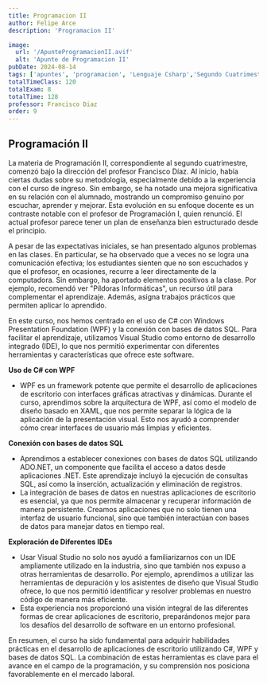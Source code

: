 ```yaml
---
title: Programacion II
author: Felipe Arce
description: 'Programacion II'

image:
  url: '/ApunteProgramacionII.avif'
  alt: 'Apunte de Programacion II'
pubDate: 2024-08-14
tags: ['apuntes', 'programacion', 'Lenguaje Csharp','Segundo Cuatrimestre']
totalTimeClass: 120
totalExam: 8
totalTime: 128
professor: Francisco Diaz
order: 9
---
```


## Programación II

La materia de Programación II, correspondiente al segundo cuatrimestre, comenzó bajo la dirección del profesor Francisco Díaz. Al inicio, había ciertas dudas sobre su metodología, especialmente debido a la experiencia con el curso de ingreso. Sin embargo, se ha notado una mejora significativa en su relación con el alumnado, mostrando un compromiso genuino por escuchar, aprender y mejorar. Esta evolución en su enfoque docente es un contraste notable con el profesor de Programación I, quien renunció. El actual profesor parece tener un plan de enseñanza bien estructurado desde el principio.

A pesar de las expectativas iniciales, se han presentado algunos problemas en las clases. En particular, se ha observado que a veces no se logra una comunicación efectiva; los estudiantes sienten que no son escuchados y que el profesor, en ocasiones, recurre a leer directamente de la computadora. Sin embargo, ha aportado elementos positivos a la clase. Por ejemplo, recomendó ver "Píldoras Informáticas", un recurso útil para complementar el aprendizaje. Además, asigna trabajos prácticos que permiten aplicar lo aprendido.

En este curso, nos hemos centrado en el uso de C# con Windows Presentation Foundation (WPF) y la conexión con bases de datos SQL. Para facilitar el aprendizaje, utilizamos Visual Studio como entorno de desarrollo integrado (IDE), lo que nos permitió experimentar con diferentes herramientas y características que ofrece este software.

**Uso de C# con WPF**
- WPF es un framework potente que permite el desarrollo de aplicaciones de escritorio con interfaces gráficas atractivas y dinámicas. Durante el curso, aprendimos sobre la arquitectura de WPF, así como el modelo de diseño basado en XAML, que nos permite separar la lógica de la aplicación de la presentación visual. Esto nos ayudó a comprender cómo crear interfaces de usuario más limpias y eficientes.

**Conexión con bases de datos SQL**
- Aprendimos a establecer conexiones con bases de datos SQL utilizando ADO.NET, un componente que facilita el acceso a datos desde aplicaciones .NET. Este aprendizaje incluyó la ejecución de consultas SQL, así como la inserción, actualización y eliminación de registros.
- La integración de bases de datos en nuestras aplicaciones de escritorio es esencial, ya que nos permite almacenar y recuperar información de manera persistente. Creamos aplicaciones que no solo tienen una interfaz de usuario funcional, sino que también interactúan con bases de datos para manejar datos en tiempo real.

**Exploración de Diferentes IDEs**
- Usar Visual Studio no solo nos ayudó a familiarizarnos con un IDE ampliamente utilizado en la industria, sino que también nos expuso a otras herramientas de desarrollo. Por ejemplo, aprendimos a utilizar las herramientas de depuración y los asistentes de diseño que Visual Studio ofrece, lo que nos permitió identificar y resolver problemas en nuestro código de manera más eficiente.
- Esta experiencia nos proporcionó una visión integral de las diferentes formas de crear aplicaciones de escritorio, preparándonos mejor para los desafíos del desarrollo de software en un entorno profesional.

En resumen, el curso ha sido fundamental para adquirir habilidades prácticas en el desarrollo de aplicaciones de escritorio utilizando C#, WPF y bases de datos SQL. La combinación de estas herramientas es clave para el avance en el campo de la programación, y su comprensión nos posiciona favorablemente en el mercado laboral.